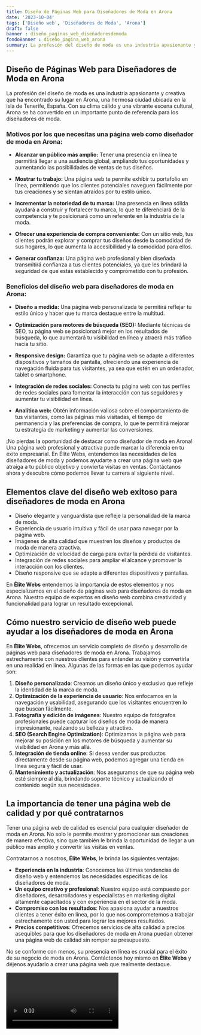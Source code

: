 ```yaml
---
title: Diseño de Páginas Web para Diseñadores de Moda en Arona
date: '2023-10-04'
tags: ['Diseño web', 'Diseñadores de Moda', 'Arona']
draft: false
banner : diseño_paginas_web_diseñadoresdemoda
fondoBanner : diseño_pagina_web_arona
summary: La profesión del diseño de moda es una industria apasionante y creativa que ha encontrado su lugar en Arona, una hermosa ciudad ubicada en la isla de Tenerife, España. Con su clima cálido y una vibrante escena cultural, Arona se ha convertido en un importante punto de referencia para los diseñadores de moda.
---
```


## **Diseño de Páginas Web para Diseñadores de Moda en Arona**

La profesión del diseño de moda es una industria apasionante y creativa que ha encontrado su lugar en Arona, una hermosa ciudad ubicada en la isla de Tenerife, España. Con su clima cálido y una vibrante escena cultural, Arona se ha convertido en un importante punto de referencia para los diseñadores de moda.

### **Motivos por los que necesitas una página web como diseñador de moda en Arona:**

- **Alcanzar un público más amplio:** Tener una presencia en línea te permitirá llegar a una audiencia global, ampliando tus oportunidades y aumentando las posibilidades de ventas de tus diseños.

- **Mostrar tu trabajo:** Una página web te permite exhibir tu portafolio en línea, permitiendo que los clientes potenciales naveguen fácilmente por tus creaciones y se sientan atraídos por tu estilo único.

- **Incrementar la notoriedad de tu marca:** Una presencia en línea sólida ayudará a construir y fortalecer tu marca, lo que te diferenciará de la competencia y te posicionará como un referente en la industria de la moda.

- **Ofrecer una experiencia de compra conveniente:** Con un sitio web, tus clientes podrán explorar y comprar tus diseños desde la comodidad de sus hogares, lo que aumenta la accesibilidad y la comodidad para ellos.

- **Generar confianza:** Una página web profesional y bien diseñada transmitirá confianza a tus clientes potenciales, ya que les brindará la seguridad de que estás establecido y comprometido con tu profesión.

### **Beneficios del diseño web para diseñadores de moda en Arona:**

- **Diseño a medida:** Una página web personalizada te permitirá reflejar tu estilo único y hacer que tu marca destaque entre la multitud.

- **Optimización para motores de búsqueda (SEO):** Mediante técnicas de SEO, tu página web se posicionará mejor en los resultados de búsqueda, lo que aumentará tu visibilidad en línea y atraerá más tráfico hacia tu sitio.

- **Responsive design:** Garantiza que tu página web se adapte a diferentes dispositivos y tamaños de pantalla, ofreciendo una experiencia de navegación fluida para tus visitantes, ya sea que estén en un ordenador, tablet o smartphone.

- **Integración de redes sociales:** Conecta tu página web con tus perfiles de redes sociales para fomentar la interacción con tus seguidores y aumentar tu visibilidad en línea.

- **Analítica web:** Obtén información valiosa sobre el comportamiento de tus visitantes, como las páginas más visitadas, el tiempo de permanencia y las preferencias de compra, lo que te permitirá mejorar tu estrategia de marketing y aumentar las conversiones.

¡No pierdas la oportunidad de destacar como diseñador de moda en Arona! Una página web profesional y atractiva puede marcar la diferencia en tu éxito empresarial. En Élite Webs, entendemos las necesidades de los diseñadores de moda y podemos ayudarte a crear una página web que atraiga a tu público objetivo y convierta visitas en ventas. Contáctanos ahora y descubre cómo podemos llevar tu carrera al siguiente nivel.

<GifSeo />

<Cta />

## Elementos clave del diseño web exitoso para diseñadores de moda en Arona

- Diseño elegante y vanguardista que refleje la personalidad de la marca de moda.
- Experiencia de usuario intuitiva y fácil de usar para navegar por la página web.
- Imágenes de alta calidad que muestren los diseños y productos de moda de manera atractiva.
- Optimización de velocidad de carga para evitar la pérdida de visitantes.
- Integración de redes sociales para ampliar el alcance y promover la interacción con los clientes.
- Diseño responsive que se adapte a diferentes dispositivos y pantallas.

En **Élite Webs** entendemos la importancia de estos elementos y nos especializamos en el diseño de páginas web para diseñadores de moda en Arona. Nuestro equipo de expertos en diseño web combina creatividad y funcionalidad para lograr un resultado excepcional.

## Cómo nuestro servicio de diseño web puede ayudar a los diseñadores de moda en Arona

En **Élite Webs**, ofrecemos un servicio completo de diseño y desarrollo de páginas web para diseñadores de moda en Arona. Trabajamos estrechamente con nuestros clientes para entender su visión y convertirla en una realidad en línea. Algunas de las formas en las que podemos ayudar son:

1. **Diseño personalizado**: Creamos un diseño único y exclusivo que refleje la identidad de la marca de moda.
2. **Optimización de la experiencia de usuario**: Nos enfocamos en la navegación y usabilidad, asegurando que los visitantes encuentren lo que buscan fácilmente.
3. **Fotografía y edición de imágenes**: Nuestro equipo de fotógrafos profesionales puede capturar los diseños de moda de manera impresionante, realzando su belleza y atractivo.
4. **SEO (Search Engine Optimization)**: Optimizamos la página web para mejorar su posición en los motores de búsqueda y aumentar su visibilidad en Arona y más allá.
5. **Integración de tienda online**: Si desea vender sus productos directamente desde su página web, podemos agregar una tienda en línea segura y fácil de usar.
6. **Mantenimiento y actualización**: Nos aseguramos de que su página web esté siempre al día, brindando soporte técnico y actualizando el contenido según sus necesidades.

## La importancia de tener una página web de calidad y por qué contratarnos

Tener una página web de calidad es esencial para cualquier diseñador de moda en Arona. No solo le permite mostrar y promocionar sus creaciones de manera efectiva, sino que también le brinda la oportunidad de llegar a un público más amplio y convertir las visitas en ventas.

Contratarnos a nosotros, **Élite Webs**, le brinda las siguientes ventajas:

- **Experiencia en la industria**: Conocemos las últimas tendencias de diseño web y entendemos las necesidades específicas de los diseñadores de moda.
- **Un equipo creativo y profesional**: Nuestro equipo está compuesto por diseñadores, desarrolladores y especialistas en marketing digital altamente capacitados y con experiencia en el sector de la moda.
- **Compromiso con los resultados**: Nos apasiona ayudar a nuestros clientes a tener éxito en línea, por lo que nos comprometemos a trabajar estrechamente con usted para lograr los mejores resultados.
- **Precios competitivos**: Ofrecemos servicios de alta calidad a precios asequibles para que los diseñadores de moda en Arona puedan obtener una página web de calidad sin romper su presupuesto.

No se conforme con menos, su presencia en línea es crucial para el éxito de su negocio de moda en Arona. Contáctenos hoy mismo en **Élite Webs** y déjenos ayudarlo a crear una página web que realmente destaque.

<Video />

<CtaBot job='Diseñadores de Moda' city='Arona'/>

<Gmaps query='Arona+españa+maps' />